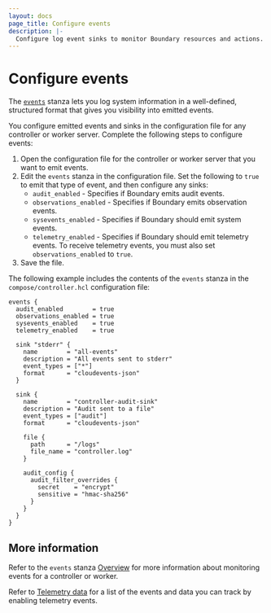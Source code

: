 ```yaml
---
layout: docs
page_title: Configure events
description: |-
  Configure log event sinks to monitor Boundary resources and actions.
---
```


# Configure events

The [`events`](/boundary/docs/configuration/events) stanza lets you log system information in a well-defined, structured format that gives you visibility into emitted events.

You configure emitted events and sinks in the configuration file for any controller or worker server.
Complete the following steps to configure events:

1. Open the configuration file for the controller or worker server that you want to emit events.
1. Edit the `events` stanza in the configuration file.
Set the following to `true` to emit that type of event, and then configure any sinks:
   - `audit_enabled` - Specifies if Boundary emits audit events.
   - `observations_enabled` - Specifies if Boundary emits observation events.
   - `sysevents_enabled` - Specifies if Boundary should emit system events.
   - `telemetry_enabled` - Specifies if Boundary should emit telemetry events.
To receive telemetry events, you must also set `observations_enabled` to `true`.
1. Save the file.

The following example includes the contents of the `events` stanza in the `compose/controller.hcl` configuration file:

<CodeBlockConfig hideClipboard>

```hcl
events {
  audit_enabled        = true
  observations_enabled = true
  sysevents_enabled    = true
  telemetry_enabled    = true

  sink "stderr" {
    name        = "all-events"
    description = "All events sent to stderr"
    event_types = ["*"]
    format      = "cloudevents-json"
  }

  sink {
    name        = "controller-audit-sink"
    description = "Audit sent to a file"
    event_types = ["audit"]
    format      = "cloudevents-json"

    file {
      path      = "/logs"
      file_name = "controller.log"
    }

    audit_config {
      audit_filter_overrides {
        secret    = "encrypt"
        sensitive = "hmac-sha256"
      }
    }
  }
}
```

</CodeBlockConfig>

## More information

Refer to the `events` stanza [Overview](/boundary/docs/configuration/events) for more information about monitoring events for a controller or worker.

Refer to [Telemetry data](/boundary/docs/configuration/events/telemetry-data) for a list of the events and data you can track by enabling telemetry events.